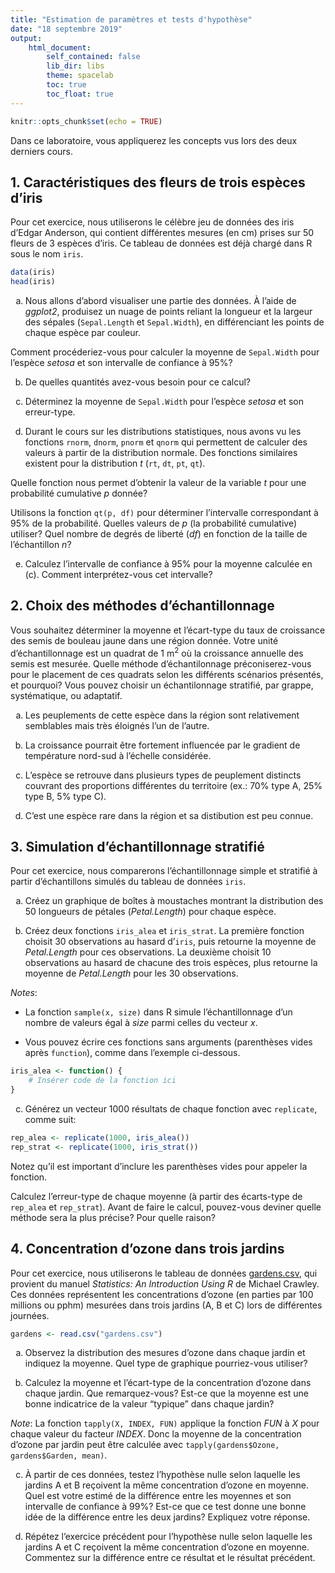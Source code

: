 ```yaml
---
title: "Estimation de paramètres et tests d'hypothèse"
date: "18 septembre 2019"
output:
    html_document:
        self_contained: false
        lib_dir: libs
        theme: spacelab
        toc: true
        toc_float: true
---
```


```r
knitr::opts_chunk$set(echo = TRUE)
```

Dans ce laboratoire, vous appliquerez les concepts vus lors des deux derniers cours.


## 1. Caractéristiques des fleurs de trois espèces d'iris

Pour cet exercice, nous utiliserons le célèbre jeu de données des iris d'Edgar Anderson, qui contient différentes mesures (en cm) prises sur 50 fleurs de 3 espèces d'iris. Ce tableau de données est déjà chargé dans R sous le nom `iris`.

```r
data(iris)
head(iris)
```

a) Nous allons d'abord visualiser une partie des données. À l'aide de *ggplot2*, produisez un nuage de points reliant la longueur et la largeur des sépales (`Sepal.Length` et `Sepal.Width`), en différenciant les points de chaque espèce par couleur.


Comment procéderiez-vous pour calculer la moyenne de `Sepal.Width` pour l'espèce *setosa* et son intervalle de confiance à 95%?

b) De quelles quantités avez-vous besoin pour ce calcul?

c) Déterminez la moyenne de `Sepal.Width` pour l'espèce *setosa* et son erreur-type.

d) Durant le cours sur les distributions statistiques, nous avons vu les fonctions `rnorm`, `dnorm`, `pnorm` et `qnorm` qui permettent de calculer des valeurs à partir de la distribution normale. Des fonctions similaires existent pour la distribution $t$ (`rt`, `dt`, `pt`, `qt`). 

Quelle fonction nous permet d'obtenir la valeur de la variable $t$ pour une probabilité cumulative $p$ donnée?  

Utilisons la fonction `qt(p, df)` pour déterminer l'intervalle correspondant à 95% de la probabilité. Quelles valeurs de $p$ (la probabilité cumulative) utiliser? Quel nombre de degrés de liberté ($df$) en fonction de la taille de l'échantillon $n$?

e) Calculez l'intervalle de confiance à 95% pour la moyenne calculée en (c). Comment interprétez-vous cet intervalle?


## 2. Choix des méthodes d'échantillonnage

Vous souhaitez déterminer la moyenne et l'écart-type du taux de croissance des semis de bouleau jaune dans une région donnée. Votre unité d'échantillonnage est un quadrat de 1 m$^2$ où la croissance annuelle des semis est mesurée. Quelle méthode d'échantilonnage préconiserez-vous pour le placement de ces quadrats selon les différents scénarios présentés, et pourquoi? Vous pouvez choisir un échantilonnage stratifié, par grappe, systématique, ou adaptatif.

a) Les peuplements de cette espèce dans la région sont relativement semblables mais très éloignés l'un de l'autre.

b) La croissance pourrait être fortement influencée par le gradient de température nord-sud à l'échelle considérée.

c) L'espèce se retrouve dans plusieurs types de peuplement distincts couvrant des proportions différentes du territoire (ex.: 70% type A, 25% type B, 5% type C).

d) C'est une espèce rare dans la région et sa distibution est peu connue.


## 3. Simulation d'échantillonnage stratifié

Pour cet exercice, nous comparerons l'échantillonnage simple et stratifié à partir d'échantillons simulés du tableau de données `iris`. 

a) Créez un graphique de boîtes à moustaches montrant la distribution des 50 longueurs de pétales (*Petal.Length*) pour chaque espèce.

b) Créez deux fonctions `iris_alea` et `iris_strat`. La première fonction choisit 30 observations au hasard d'`iris`, puis retourne la moyenne de *Petal.Length* pour ces observations. La deuxième choisit 10 observations au hasard de chacune des trois espèces, plus retourne la moyenne de *Petal.Length* pour les 30 observations.

*Notes*: 

- La fonction `sample(x, size)` dans R simule l'échantillonnage d'un nombre de valeurs égal à *size* parmi celles du vecteur *x*.

- Vous pouvez écrire ces fonctions sans arguments (parenthèses vides après `function`), comme dans l'exemple ci-dessous.

```r
iris_alea <- function() {
    # Insérer code de la fonction ici
}

```

c) Générez un vecteur 1000 résultats de chaque fonction avec `replicate`, comme suit:

```r
rep_alea <- replicate(1000, iris_alea())
rep_strat <- replicate(1000, iris_strat())
```

Notez qu'il est important d'inclure les parenthèses vides pour appeler la fonction.

Calculez l'erreur-type de chaque moyenne (à partir des écarts-type de `rep_alea` et `rep_strat`). Avant de faire le calcul, pouvez-vous deviner quelle méthode sera la plus précise? Pour quelle raison? 


## 4. Concentration d'ozone dans trois jardins

Pour cet exercice, nous utiliserons le tableau de données [gardens.csv](gardens.csv), qui provient du manuel *Statistics: An Introduction Using R* de Michael Crawley. Ces données représentent les concentrations d'ozone (en parties par 100 millions ou pphm) mesurées dans trois jardins (A, B et C) lors de différentes journées.

```r
gardens <- read.csv("gardens.csv")
```

a) Observez la distribution des mesures d'ozone dans chaque jardin et indiquez la moyenne. Quel type de graphique pourriez-vous utiliser? 

b) Calculez la moyenne et l'écart-type de la concentration d'ozone dans chaque jardin. Que remarquez-vous? Est-ce que la moyenne est une bonne indicatrice de la valeur "typique" dans chaque jardin?

*Note*: La fonction `tapply(X, INDEX, FUN)` applique la fonction *FUN* à *X* pour chaque valeur du facteur *INDEX*. Donc la moyenne de la concentration d'ozone par jardin peut être calculée avec `tapply(gardens$Ozone, gardens$Garden, mean)`.  

c) À partir de ces données, testez l'hypothèse nulle selon laquelle les jardins A et B reçoivent la même concentration d'ozone en moyenne. Quel est votre estimé de la différence entre les moyennes et son intervalle de confiance à 99%? Est-ce que ce test donne une bonne idée de la différence entre les deux jardins? Expliquez votre réponse.

d) Répétez l'exercice précédent pour l'hypothèse nulle selon laquelle les jardins A et C reçoivent la même concentration d'ozone en moyenne. Commentez sur la différence entre ce résultat et le résultat précédent.

